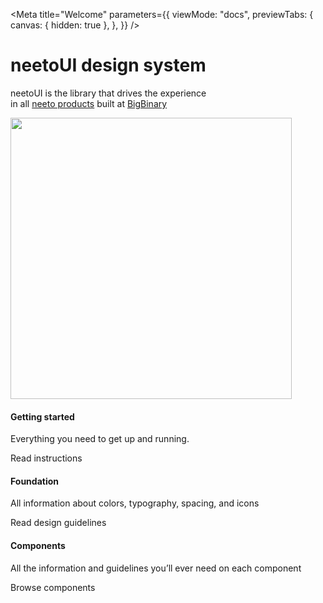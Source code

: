 

<Meta
  title="Welcome"
  parameters={{
    viewMode: "docs",
    previewTabs: {
      canvas: { hidden: true },
    },
  }}
/>

<style>{`

  .sbdocs .sbdocs-hero-banner{
    display:flex;
    align-items:center;
    gap: 20px;
    margin-bottom: 50px;
  }

  .sbdocs .sbdocs-hero-banner__title{
    display:flex;
    align-items:baseline;
    gap:10px;
  }

  .sbdocs .sbdocs-hero-banner__title strong {
    font-size: 200%;
    font-weight: bold;
    user-select:none;
    color:#0048fd;
  }

  .sbdocs .sbdocs-hero-banner__desc{

  }

  .sbdocs-featured{
    display:flex;
    flex-wrap: wrap;
    gap: 20px;
  }

  .sbdocs-featured__item{
    width: calc(33.33% - 20px);
    border-radius: 12px;
    padding: 30px;
    background:rgb(248, 248, 248);
    display:flex;
    flex-direction:column;
    position: relative;
    user-select:none;
    transition:all 0.3s;
  }

  .sbdocs-featured__item:hover{
    transform:scale(1.05);
  }

  .sbdocs-featured__item-abs-link{
    position:absolute;
    left:0;
    top:0;
    width:100%;
    height:100%;
    z-index:1;
  }

  .sbdocs-featured__item h4{
    font-size: 22px !important;
    position: relative;
  }

  .sbdocs-featured__item-link{
    margin-top:auto;
    display: inline-flex;
    color:#0048fd;
  }

`}</style>

<div className="sbdocs-hero-banner">
  <div>
    <h1 className="sbdocs-hero-banner__title">
      <strong>neetoUI</strong> design system
    </h1>
    <p className="sbdocs-hero-banner__desc">
    neetoUI is the library that drives the experience<br/> in all <a href="https://www.neeto.com/" target="_blank">neeto
    products</a> built at <a href="https://www.bigbinary.com/" target="_blank">BigBinary</a>
    </p>
  </div>
  <div>
    <img src={Team} width="450px" />
  </div>
</div>
<div className="sbdocs-featured">
  <div className="sbdocs-featured__item">
    <a href="/docs/getting-started--page" className="sbdocs-featured__item-abs-link"></a>
    <h4>Getting started</h4>
    <p>Everything you need to get up and running.</p>
    <span className="sbdocs-featured__item-link">Read instructions</span>
  </div>
  <div className="sbdocs-featured__item">
    <a href="/docs/foundation-colors--page" className="sbdocs-featured__item-abs-link"></a>
    <h4>Foundation</h4>
    <p>All information about colors, typography, spacing, and icons</p>
    <span className="sbdocs-featured__item-link">Read design guidelines</span>
  </div>
  <div className="sbdocs-featured__item">
    <a href="/docs/components-accordion--accordion-story" className="sbdocs-featured__item-abs-link"></a>
    <h4>Components</h4>
    <p>All the information and guidelines you’ll ever need on each component</p>
    <span className="sbdocs-featured__item-link">Browse components</span>
  </div>
</div>